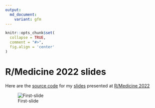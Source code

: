 ```yaml
---
output:
  md_document:
    variant: gfm
---
```


```r
knitr::opts_chunk$set(
  collapse = TRUE,
  comment = "#>",
  fig.align = 'center'
)
```

# R/Medicine 2022 slides

Here are the [source code](https://github.com/JauntyJJS/RMedicine2022) for my [slides](https://jauntyjjs.github.io/RMedicine2022) presented at [R/Medicine 2022](https://events.linuxfoundation.org/r-medicine)

![First-slide](share-card.png)
